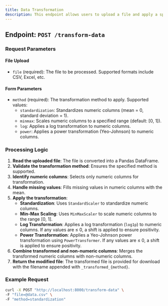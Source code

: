 ---
title: Data Transformation
description: This endpoint allows users to upload a file and apply a specified data transformation method to numeric columns. Supported transformation methods include standardization, min-max scaling, log transformation, and power transformation.
---

## Endpoint: `POST /transform-data`

### Request Parameters

#### File Upload
- `file` (required): The file to be processed. Supported formats include CSV, Excel, etc.

#### Form Parameters
- `method` (required): The transformation method to apply. Supported values:
  - `standardization`: Standardizes numeric columns (mean = 0, standard deviation = 1).
  - `minmax`: Scales numeric columns to a specified range (default: [0, 1]).
  - `log`: Applies a log transformation to numeric columns.
  - `power`: Applies a power transformation (Yeo-Johnson) to numeric columns.

### Processing Logic

1. **Read the uploaded file**: The file is converted into a Pandas DataFrame.
2. **Validate the transformation method**: Ensures the specified method is supported.
3. **Identify numeric columns**: Selects only numeric columns for transformation.
4. **Handle missing values**: Fills missing values in numeric columns with the mean.
5. **Apply the transformation**:
   - **Standardization**: Uses `StandardScaler` to standardize numeric columns.
   - **Min-Max Scaling**: Uses `MinMaxScaler` to scale numeric columns to the range [0, 1].
   - **Log Transformation**: Applies a log transformation (`log1p`) to numeric columns. If any values are ≤ 0, a shift is applied to ensure positivity.
   - **Power Transformation**: Applies a Yeo-Johnson power transformation using `PowerTransformer`. If any values are ≤ 0, a shift is applied to ensure positivity.
6. **Combine transformed and non-numeric columns**: Merges the transformed numeric columns with non-numeric columns.
7. **Return the modified file**: The transformed file is provided for download with the filename appended with `_transformed_{method}`.

### Example Request

```bash
curl -X POST "http://localhost:8000/transform-data" \
-F "file=@data.csv" \
-F "method=standardization"
```